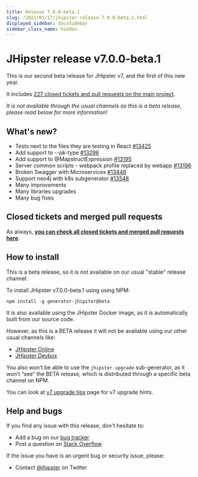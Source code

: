 ```yaml
---
title: Release 7.0.0-beta.1
slug: /2021/01/17/jhipster-release-7.0.0-beta.1.html
displayed_sidebar: docsSidebar
sidebar_class_name: hidden
---
```


JHipster release v7.0.0-beta.1
==================

This is our second beta release for JHipster v7, and the first of this new year.

It includes [227 closed tickets and pull requests on the main project](https://github.com/jhipster/generator-jhipster/issues?q=is%3Aclosed+milestone%3A7.0.0-beta.1).

_It is not available through the usual channels as this is a beta release, please read below for more information!_

What's new?
------------

- Tests next to the files they are testing in React [#13425](https://github.com/jhipster/generator-jhipster/issues/13425)
- Add support to --pk-type [#13296](https://github.com/jhipster/generator-jhipster/issues/13296)
- Add support to @MapstructExpression [#13195](https://github.com/jhipster/generator-jhipster/issues/13296)
- Server common scripts - webpack profile replaced by webapp [#13196](https://github.com/jhipster/generator-jhipster/pull/13196)
- Broken Swagger with Microservices [#13446](https://github.com/jhipster/generator-jhipster/pull/13446)
- Support neo4j with k8s subgenerator [#13548](https://github.com/jhipster/generator-jhipster/pull/13548)
- Many improvements
- Many libraries upgrades
- Many bug fixes

Closed tickets and merged pull requests
------------
As always, __[you can check all closed tickets and merged pull requests here](https://github.com/jhipster/generator-jhipster/issues?q=is%3Aclosed+milestone%3A7.0.0-beta.1)__.


How to install
------------

This is a beta release, so it is not available on our usual "stable" release channel.

To install JHipster v7.0.0-beta.1 using using NPM:

    npm install -g generator-jhipster@beta

It is also available using the JHipster Docker image, as it is automatically built from our source code.

However, as this is a BETA release it will not be available using our other usual channels like:

- [JHipster Online](https://start.jhipster.tech)
- [JHipster Devbox](https://github.com/jhipster/jhipster-devbox)

You also won’t be able to use the `jhipster upgrade` sub-generator, as it won’t “see” the BETA release, which is distributed through a specific beta channel on NPM.

You can look at [v7 upgrade tips](/tips/tip_v7_upgrade/) page for v7 upgrade hints.


Help and bugs
--------------

If you find any issue with this release, don't hesitate to:

- Add a bug on our [bug tracker](https://github.com/jhipster/generator-jhipster/issues?state=open)
- Post a question on [Stack Overflow](http://stackoverflow.com/tags/jhipster/info)

If the issue you have is an urgent bug or security issue, please:

- Contact [@jhipster](https://twitter.com/jhipster) on Twitter
